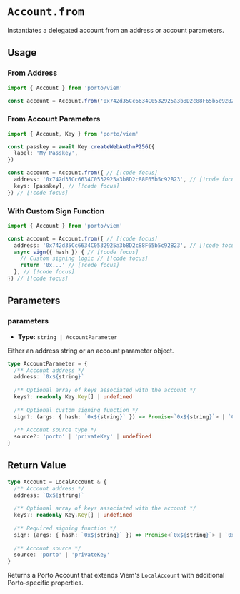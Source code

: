 # `Account.from`

Instantiates a delegated account from an address or account parameters.

## Usage

### From Address

```ts twoslash
import { Account } from 'porto/viem'

const account = Account.from('0x742d35Cc6634C0532925a3b8D2c88F65b5c92B23') // [!code focus]
```

### From Account Parameters

```ts twoslash
import { Account, Key } from 'porto/viem'

const passkey = await Key.createWebAuthnP256({
  label: 'My Passkey',
})

const account = Account.from({ // [!code focus]
  address: '0x742d35Cc6634C0532925a3b8D2c88F65b5c92B23', // [!code focus]
  keys: [passkey], // [!code focus]
}) // [!code focus]
```

### With Custom Sign Function

```ts twoslash
import { Account } from 'porto/viem'

const account = Account.from({ // [!code focus]
  address: '0x742d35Cc6634C0532925a3b8D2c88F65b5c92B23', // [!code focus]
  async sign({ hash }) { // [!code focus]
    // Custom signing logic // [!code focus]
    return '0x...' // [!code focus]
  }, // [!code focus]
}) // [!code focus]
```

## Parameters

### parameters

- **Type:** `string | AccountParameter`

Either an address string or an account parameter object.

```ts
type AccountParameter = {
  /** Account address */
  address: `0x${string}`
  
  /** Optional array of keys associated with the account */
  keys?: readonly Key.Key[] | undefined
  
  /** Optional custom signing function */
  sign?: (args: { hash: `0x${string}` }) => Promise<`0x${string}`> | `0x${string}`
  
  /** Account source type */
  source?: 'porto' | 'privateKey' | undefined
}
```

## Return Value

```ts
type Account = LocalAccount & {
  /** Account address */
  address: `0x${string}`
  
  /** Optional array of keys associated with the account */
  keys?: readonly Key.Key[] | undefined
  
  /** Required signing function */
  sign: (args: { hash: `0x${string}` }) => Promise<`0x${string}`> | `0x${string}`
  
  /** Account source */
  source: 'porto' | 'privateKey'
}
```

Returns a Porto Account that extends Viem's `LocalAccount` with additional Porto-specific properties.
